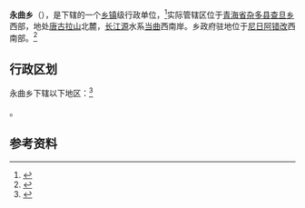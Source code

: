 {{中国乡级行政区|54/24/24/203/000}}

'''永曲乡'''（{{bo|z=གཡུ་མཆོག་|w=g.yu mchog}}），是{{PRC admin/fullname|54/24/24/203/000|3}}下辖的一个[[乡镇|乡镇]]级行政单位，<ref>{{PRC admin/ref sgc|{{PRC admin/parent|54/24/24/203/000}}}}</ref>实际管辖区位于[[青海省|青海省]][[杂多县|杂多县]][[查旦乡|查旦乡]]西部，地处[[唐古拉山|唐古拉山]]北麓，[[长江源|长江源]]水系[[当曲|当曲]]西南岸。乡政府驻地位于[[尼日阿错改|尼日阿错改]]西南部。<ref>{{cite book zh |author=|title=《西藏自治区地图册》|format=M |edition=2012年修订版 |location=北京 |publisher=中国地图出版社 |date=2005年 |pages=36～37页 |id= ISBN 978-7-5031-3958-1}}</ref>

== 行政区划 ==

永曲乡下辖以下地区：<ref>{{PRC admin/ref sgc|54/24/24/203/000}}</ref>

{{PRC admin/children|54/24/24/203/000}}。

== 参考资料 ==

{{reflist}}

{{行政区划小作品}}
{{PRC admin/navcat|54/24/24/203/000}}
